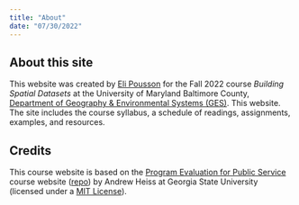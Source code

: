 ```yaml
---
title: "About"
date: "07/30/2022"
---
```


## About this site

This website was created by [Eli Pousson](https://elipousson.github.io/) for the Fall 2022 course *Building Spatial Datasets* at the University of Maryland Baltimore County, [Department of Geography & Environmental Systems (GES)](https://ges.umbc.edu). This website. The site includes the course syllabus, a schedule of readings, assignments, examples, and resources.

## Credits

This course website is based on the [Program Evaluation for Public Service](https://github.com/andrewheiss/evalf22.classes.andrewheiss.com) course website ([repo](https://github.com/andrewheiss/evalf22.classes.andrewheiss.com)) by Andrew Heiss at Georgia State University (licensed under a [MIT License](https://github.com/andrewheiss/evalf22.classes.andrewheiss.com/blob/main/LICENSE.md)).
